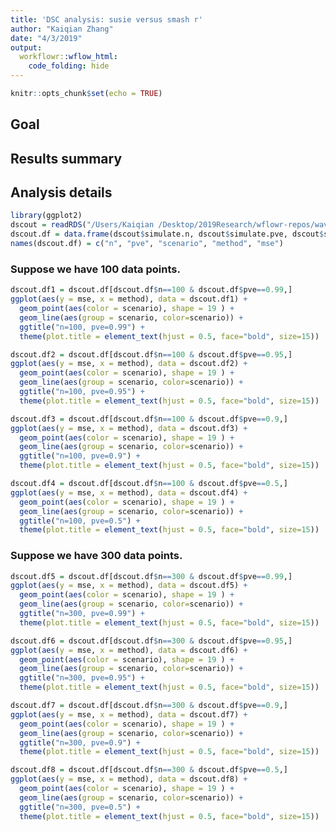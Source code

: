 ```yaml
---
title: 'DSC analysis: susie versus smash r'
author: "Kaiqian Zhang"
date: "4/3/2019"
output: 
  workflowr::wflow_html:
    code_folding: hide
---
```


```r
knitr::opts_chunk$set(echo = TRUE)
```

## Goal 


## Results summary


## Analysis details

```r
library(ggplot2)
dscout = readRDS("/Users/Kaiqian /Desktop/2019Research/wflowr-repos/wavelet/susie-np/data/susie-np-dscout.RDS")
dscout.df = data.frame(dscout$simulate.n, dscout$simulate.pve, dscout$simulate.scenario, dscout$analyze, dscout$score.error)
names(dscout.df) = c("n", "pve", "scenario", "method", "mse")
```

### Suppose we have 100 data points.

```r
dscout.df1 = dscout.df[dscout.df$n==100 & dscout.df$pve==0.99,]
ggplot(aes(y = mse, x = method), data = dscout.df1) + 
  geom_point(aes(color = scenario), shape = 19 ) +
  geom_line(aes(group = scenario, color=scenario)) +
  ggtitle("n=100, pve=0.99") + 
  theme(plot.title = element_text(hjust = 0.5, face="bold", size=15))
```

```r
dscout.df2 = dscout.df[dscout.df$n==100 & dscout.df$pve==0.95,]
ggplot(aes(y = mse, x = method), data = dscout.df2) + 
  geom_point(aes(color = scenario), shape = 19 ) +
  geom_line(aes(group = scenario, color=scenario)) +
  ggtitle("n=100, pve=0.95") + 
  theme(plot.title = element_text(hjust = 0.5, face="bold", size=15))
```

```r
dscout.df3 = dscout.df[dscout.df$n==100 & dscout.df$pve==0.9,]
ggplot(aes(y = mse, x = method), data = dscout.df3) + 
  geom_point(aes(color = scenario), shape = 19 ) +
  geom_line(aes(group = scenario, color=scenario)) +
  ggtitle("n=100, pve=0.9") + 
  theme(plot.title = element_text(hjust = 0.5, face="bold", size=15))
```

```r
dscout.df4 = dscout.df[dscout.df$n==100 & dscout.df$pve==0.5,]
ggplot(aes(y = mse, x = method), data = dscout.df4) + 
  geom_point(aes(color = scenario), shape = 19 ) +
  geom_line(aes(group = scenario, color=scenario)) +
  ggtitle("n=100, pve=0.5") + 
  theme(plot.title = element_text(hjust = 0.5, face="bold", size=15))
```

### Suppose we have 300 data points.

```r
dscout.df5 = dscout.df[dscout.df$n==300 & dscout.df$pve==0.99,]
ggplot(aes(y = mse, x = method), data = dscout.df5) + 
  geom_point(aes(color = scenario), shape = 19 ) +
  geom_line(aes(group = scenario, color=scenario)) +
  ggtitle("n=300, pve=0.99") + 
  theme(plot.title = element_text(hjust = 0.5, face="bold", size=15))
```

```r
dscout.df6 = dscout.df[dscout.df$n==300 & dscout.df$pve==0.95,]
ggplot(aes(y = mse, x = method), data = dscout.df6) + 
  geom_point(aes(color = scenario), shape = 19 ) +
  geom_line(aes(group = scenario, color=scenario)) +
  ggtitle("n=300, pve=0.95") + 
  theme(plot.title = element_text(hjust = 0.5, face="bold", size=15))
```

```r
dscout.df7 = dscout.df[dscout.df$n==300 & dscout.df$pve==0.9,]
ggplot(aes(y = mse, x = method), data = dscout.df7) + 
  geom_point(aes(color = scenario), shape = 19 ) +
  geom_line(aes(group = scenario, color=scenario)) +
  ggtitle("n=300, pve=0.9") + 
  theme(plot.title = element_text(hjust = 0.5, face="bold", size=15))
```

```r
dscout.df8 = dscout.df[dscout.df$n==300 & dscout.df$pve==0.5,]
ggplot(aes(y = mse, x = method), data = dscout.df8) + 
  geom_point(aes(color = scenario), shape = 19 ) +
  geom_line(aes(group = scenario, color=scenario)) +
  ggtitle("n=300, pve=0.5") + 
  theme(plot.title = element_text(hjust = 0.5, face="bold", size=15))
```
